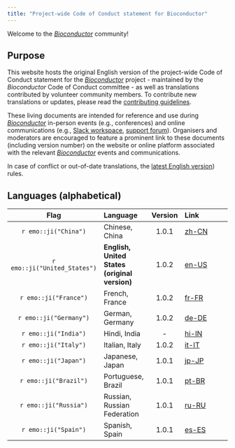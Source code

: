 ```yaml
---
title: "Project-wide Code of Conduct statement for Bioconductor"
---
```


Welcome to the [_Bioconductor_](https://bioconductor.org/) community!

## Purpose

This website hosts the original English version of the project-wide Code of
Conduct statement for the [_Bioconductor_](https://bioconductor.org/) project -
maintained by the _Bioconductor_ Code of Conduct committee - as well as
translations contributed by volunteer community members.
To contribute new translations or updates, please read the
[contributing guidelines](contribute.html).

These living documents are intended for reference and use during
[_Bioconductor_](https://bioconductor.org/) in-person events (e.g., conferences)
and online communications (e.g., [Slack workspace][bioc-slack],
[support forum][bioc-support-forum]).
Organisers and moderators are encouraged to feature a prominent link to these
documents (including version number) on the website or online platform
associated with the relevant [_Bioconductor_](https://bioconductor.org/) events
and communications.

In case of conflict or out-of-date translations, the
[latest English version](en-US.html)) rules.

## Languages (alphabetical)

|          Flag           | Language       | Version | Link               |
| :---------------------: | :------------- | :-----: | :------------------|
| `r emo::ji("China")` | Chinese, China | 1.0.1 | [zh-CN](zh-CN.html) |
| `r emo::ji("United_States")` | **English, United States (original version)** | 1.0.2 | [en-US](en-US.html) |
| `r emo::ji("France")` | French, France | 1.0.2 | [fr-FR](fr-FR.html) |
| `r emo::ji("Germany")` | German, Germany | 1.0.2 | [de-DE](de-DE.html) |
| `r emo::ji("India")` | Hindi, India | - | [hi-IN](hi-IN.html) |
| `r emo::ji("Italy")` | Italian, Italy | 1.0.2 | [it-IT](it-IT.html) |
| `r emo::ji("Japan")` | Japanese, Japan | 1.0.1 | [jp-JP](jp-JP.html) |
| `r emo::ji("Brazil")` | Portuguese, Brazil | 1.0.1 | [pt-BR](pt-BR.html) |
| `r emo::ji("Russia")` | Russian, Russian Federation | 1.0.1 | [ru-RU](ru-RU.html) |
| `r emo::ji("Spain")` | Spanish, Spain | 1.0.1 | [es-ES](es-ES.html) |

[bioc-slack]: https://bioc-community.herokuapp.com/
[bioc-support-forum]: https://support.bioconductor.org/
